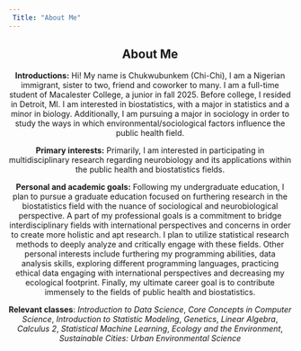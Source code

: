```yaml
---
 Title: "About Me"
---
```


<center> 

## About Me 

**Introductions:** Hi! My name is Chukwubunkem (Chi-Chi), I am a Nigerian immigrant, sister to two, friend and coworker to many. I am a full-time student of Macalester College, a junior in fall 2025. Before college, I resided in Detroit, MI. I am interested in biostatistics, with a major in statistics and a minor in biology. Additionally, I am pursuing a major in sociology in order to study the ways in which environmental/sociological factors influence the public health field. 

**Primary interests:** Primarily, I am interested in participating in multidisciplinary research regarding neurobiology and its applications within the public health and biostatistics fields. 

**Personal and academic goals:** Following my undergraduate education, I plan to pursue a graduate education focused on furthering research in the biostatistics field with the nuance of sociological and neurobiological perspective. A part of my professional goals is a commitment to bridge interdisciplinary fields with international perspectives and concerns in order to create more holistic and apt research.  I plan to utilize statistical research methods to deeply analyze and critically engage with these fields. Other personal interests include furthering my programming abilities, data analysis skills, exploring different programming languages, practicing ethical data engaging with international perspectives and decreasing my ecological footprint. Finally, my ultimate career goal is to contribute immensely to the fields of public health and biostatistics.


**Relevant classes**: *Introduction to Data Science*, *Core Concepts in Computer Science*, *Introduction to Statistic Modeling*, *Genetics*, *Linear Algebra*, *Calculus 2*, *Statistical Machine Learning*, *Ecology and the Environment*, *Sustainable Cities: Urban Environmental Science*
